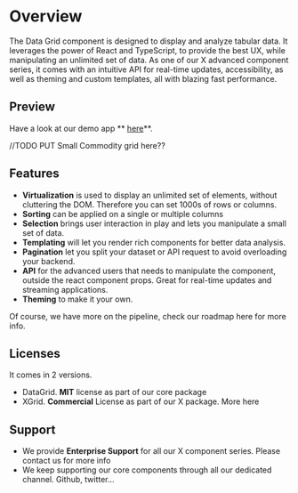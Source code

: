 
<Meta title="1. Docs/0. Overview" component={XGrid} />

# Overview

The Data Grid component is designed to display and analyze tabular data. It leverages the power of React and TypeScript, to provide the best UX, while manipulating an unlimited set of data.
As one of our X advanced component series, it comes with an intuitive API for real-time updates, accessibility, as well as theming and custom templates, all with blazing fast performance.

## Preview

Have a look at our demo app ** [here](https://muix-preview.netlify.app/#/grid)**.

//TODO PUT Small Commodity grid here??

## Features

- **Virtualization** is used to display an unlimited set of elements, without cluttering the DOM. Therefore you can set 1000s of rows or columns.
- **Sorting** can be applied on a single or multiple columns
- **Selection** brings user interaction in play and lets you manipulate a small set of data.
- **Templating** will let you render rich components for better data analysis.
- **Pagination** let you split your dataset or API request to avoid overloading your backend.
- **API** for the advanced users that needs to manipulate the component, outside the react component props. Great for real-time updates and streaming applications.
- **Theming** to make it your own.

Of course, we have more on the pipeline, check our roadmap here for more info.

## Licenses

It comes in 2 versions.

- DataGrid. **MIT** license as part of our core package
- XGrid. **Commercial** License as part of our X package. More here

## Support

- We provide **Enterprise Support** for all our X component series. Please contact us for more info
- We keep supporting our core components through all our dedicated channel. Github, twitter...
